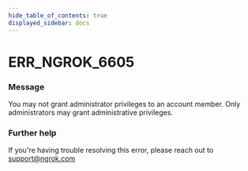 ```yaml
---
hide_table_of_contents: true
displayed_sidebar: docs
---
```



# ERR_NGROK_6605

### Message

You may not grant administrator privileges to an account member. Only administrators may grant administrative privileges.

### Further help

If you're having trouble resolving this error, please reach out to [support@ngrok.com](mailto:support@ngrok.com?subject=Help%20with%20ERR_NGROK_6605)

<ErrorDetails error="err_ngrok_6605" />

